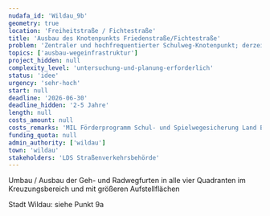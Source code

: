 ```yaml
---
nudafa_id: 'Wildau_9b'
geometry: true
location: 'Freiheitstraße / Fichtestraße'
title: 'Ausbau des Knotenpunkts Friedenstraße/Fichtestraße'
problem: 'Zentraler und hochfrequentierter Schulweg-Knotenpunkt; derzeit viel zu geringe Aufstellflächen für Fußgänger und Radler mit Hindernissen; Relation Fichtestraße Richtung Norden nicht ausgebaut'
topics: ['ausbau-wegeinfrastruktur']
project_hidden: null
complexity_level: 'untersuchung-und-planung-erforderlich'
status: 'idee'
urgency: 'sehr-hoch'
start: null
deadline: '2026-06-30'
deadline_hidden: '2-5 Jahre'
length: null
costs_amount: null
costs_remarks: 'MIL Förderprogramm Schul- und Spielwegesicherung Land Brandenburg'
funding_quota: null
admin_authority: ['wildau']
town: 'wildau'
stakeholders: 'LDS Straßenverkehrsbehörde'
---
```


Umbau / Ausbau der Geh- und Radwegfurten in alle vier Quadranten im Kreuzungsbereich und mit größeren Aufstellflächen

Stadt Wildau: siehe Punkt 9a
